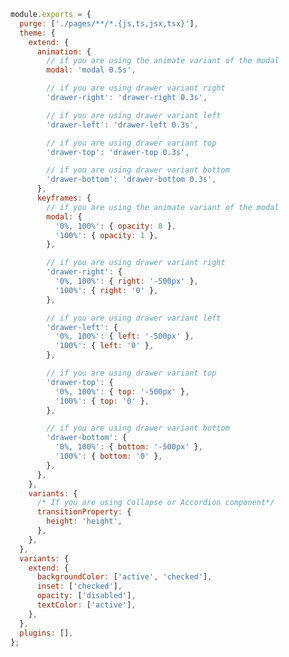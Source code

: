 ```js
module.exports = {
  purge: ['./pages/**/*.{js,ts,jsx,tsx}'],
  theme: {
    extend: {
      animation: {
        // if you are using the animate variant of the modal
        modal: 'modal 0.5s',

        // if you are using drawer variant right
        'drawer-right': 'drawer-right 0.3s',

        // if you are using drawer variant left
        'drawer-left': 'drawer-left 0.3s',

        // if you are using drawer variant top
        'drawer-top': 'drawer-top 0.3s',

        // if you are using drawer variant bottom
        'drawer-bottom': 'drawer-bottom 0.3s',
      },
      keyframes: {
        // if you are using the animate variant of the modal
        modal: {
          '0%, 100%': { opacity: 0 },
          '100%': { opacity: 1 },
        },

        // if you are using drawer variant right
        'drawer-right': {
          '0%, 100%': { right: '-500px' },
          '100%': { right: '0' },
        },

        // if you are using drawer variant left
        'drawer-left': {
          '0%, 100%': { left: '-500px' },
          '100%': { left: '0' },
        },

        // if you are using drawer variant top
        'drawer-top': {
          '0%, 100%': { top: '-500px' },
          '100%': { top: '0' },
        },

        // if you are using drawer variant bottom
        'drawer-bottom': {
          '0%, 100%': { bottom: '-500px' },
          '100%': { bottom: '0' },
        },
      },
    },
    variants: {
      /* If you are using Collapse or Accordion component*/
      transitionProperty: {
        height: 'height',
      },
    },
  },
  variants: {
    extend: {
      backgroundColor: ['active', 'checked'],
      inset: ['checked'],
      opacity: ['disabled'],
      textColor: ['active'],
    },
  },
  plugins: [],
};
```
